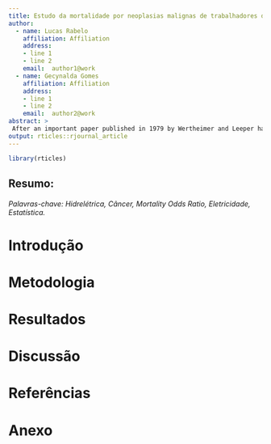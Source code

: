 ```yaml
---
title: Estudo da mortalidade por neoplasias malignas de trabalhadores de uma companhia hidrelétrica no período de 1985 a 2011.
author:
  - name: Lucas Rabelo
    affiliation: Affiliation
    address:
    - line 1
    - line 2
    email:  author1@work
  - name: Gecynalda Gomes
    affiliation: Affiliation
    address:
    - line 1
    - line 2
    email:  author2@work
abstract: >
 After an important paper published in 1979 by Wertheimer and Leeper have shown a positive association between extremely low-frequency magnetic fields (elf mf) and infant leukemia, a wave of studies investigating the risks between the exposure to elf mf and the development of diseases caused the subsequent classification of exposure to these fields as 2B (Possibly carcinogenic) by the International Agency for Research on Cancer (IARC). This study aims to analyze occupational exposure to elf mf in a hydroeletric power facility located in Brazil and gather more information for those researching about the risks that this kind of exposure may have as a co-carcinogenic or carcinogenic factor.
output: rticles::rjournal_article
---
```


\bibliography{RJreferences}

```r

library(rticles)

```

## Resumo:

###### Palavras-chave: *Hidrelétrica, Câncer, Mortality Odds Ratio, Eletricidade, Estatística.*

# Introdução

# Metodologia

# Resultados

# Discussão

# Referências

# Anexo




